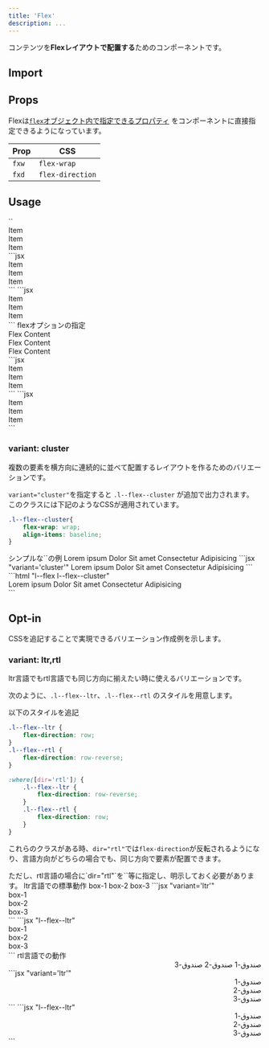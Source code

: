 ```yaml
---
title: 'Flex'
description: ...
---
```



コンテンツを**Flexレイアウトで配置する**ためのコンポーネントです。


## Import

<ImportPackage component='Flex' />


## Props


Flexは[`flex`オブジェクト内で指定できるプロパティ](/ja/components/props/css-props/#flex) をコンポーネントに直接指定できるようになっています。

|Prop|CSS|
|---|---|
|`fxw`|`flex-wrap`|
|`fxd`|`flex-direction`|


## Usage

<Preview>
	<PreviewTitle>`<Flex>`</PreviewTitle>
	<PreviewArea p={40}>
		<Flex className='has--itemGuide'>
			<div>Item</div>
			<div>Item</div>
			<div>Item</div>
		</Flex>
	</PreviewArea>
	<PreviewCode slot='tab' label='JSX'>
	```jsx
	<Flex>
		<div>Item</div>
		<div>Item</div>
		<div>Item</div>
	</Flex>
	```
	</PreviewCode>
	<PreviewCode slot='tab' label='HTML'>
	```jsx
	<div class="l--flex">
		<div>Item</div>
		<div>Item</div>
		<div>Item</div>
	</div>
	```
	</PreviewCode>
</Preview>

<Preview>
	<PreviewTitle>flexオプションの指定</PreviewTitle>
	<PreviewArea resize p={40}>
		<Flex g={30} fxw='wrap' jc={["baseline", "center"]} className='has--itemGuide'>
			<div>Flex Content</div>
			<div>Flex Content</div>
			<div>Flex Content</div>
		</Flex>
	</PreviewArea>
	<PreviewCode slot='tab' label='JSX'>
	```jsx
	<Flex fxw='wrap' jc='center' g='20'>
		<div>Item</div>
		<div>Item</div>
		<div>Item</div>
	</Flex>
	```
	</PreviewCode>
	<PreviewCode slot='tab' label='HTML'>
	```jsx
	<div class="l--flex -fxw:w -g:30 -jc:c">
		<div>Item</div>
		<div>Item</div>
		<div>Item</div>
	</div>
	```
	</PreviewCode>
</Preview>



### variant: cluster

複数の要素を横方向に連続的に並べて配置するレイアウトを作るためのバリエーションです。

`variant="cluster"`を指定すると `.l--flex--cluster` が追加で出力されます。  
このクラスには下記のようなCSSが適用されています。

```css
.l--flex--cluster{
	flex-wrap: wrap;
	align-items: baseline;
}
```

<Preview>
	<PreviewTitle>シンプルな`<Cluster>`の例</PreviewTitle>
	<PreviewArea resize p='30'>
		<Flex variant='cluster' g='20'>
			<Lism bd px='10' bdrs='2'>Lorem ipsum</Lism>
			<Lism bd px='10' bdrs='2'>Dolor</Lism>
			<Lism bd px='10' bdrs='2'>Sit amet</Lism>
			<Lism bd px='10' bdrs='2'>Consectetur</Lism>
			<Lism bd px='10' bdrs='2'>Adipisicing</Lism>
		</Flex>
	</PreviewArea>
	<PreviewCode slot="tab" label="JSX">
	```jsx "variant='cluster'"
	<Flex variant='cluster' g='20'>
		<Lism bd px='10' bdrs='2'>Lorem ipsum</Lism>
		<Lism bd px='10' bdrs='2'>Dolor</Lism>
		<Lism bd px='10' bdrs='2'>Sit amet</Lism>
		<Lism bd px='10' bdrs='2'>Consectetur</Lism>
		<Lism bd px='10' bdrs='2'>Adipisicing</Lism>
	</Flex>
	```
	</PreviewCode>
	<PreviewCode slot="tab" label="HTML">
	```html "l--flex l--flex--cluster"
	<div class="l--flex l--flex--cluster -g:20">
		<span class="-bd: -px:10 -bdrs:2">Lorem ipsum</span>
		<span class="-bd: -px:10 -bdrs:2">Dolor</span>
		<span class="-bd: -px:10 -bdrs:2">Sit amet</span>
		<span class="-bd: -px:10 -bdrs:2">Consectetur</span>
		<span class="-bd: -px:10 -bdrs:2">Adipisicing</span>
	</div>
	```
	</PreviewCode>
</Preview>


## Opt-in

CSSを追記することで実現できるバリエーション作成例を示します。

### variant: ltr,rtl

ltr言語でもrtl言語でも同じ方向に揃えたい時に使えるバリエーションです。

次のように、`.l--flex--ltr`、`.l--flex--rtl` のスタイルを用意します。

<PreviewTitle>以下のスタイルを追記</PreviewTitle>
```css
.l--flex--ltr {
	flex-direction: row;
}
.l--flex--rtl {
	flex-direction: row-reverse;
}

:where([dir='rtl']) {
	.l--flex--ltr {
		flex-direction: row-reverse;
	}
	.l--flex--rtl {
		flex-direction: row;
	}
}
```

これらのクラスがある時、`dir="rtl"`では`flex-direction`が反転されるようになり、言語方向がどちらの場合でも、同じ方向で要素が配置できます。


<Callout type="info">
ただし、rtl言語の場合に`dir="rtl"`を`<html>`等に指定し、明示しておく必要があります。
</Callout>


<Preview>
	<PreviewTitle>ltr言語での標準動作</PreviewTitle>
	<PreviewArea p={40}>
		<Flex variant='ltr' g='20' className='has--itemGuide'>
			<Box bgc='red:20%'>box-1</Box>
			<Box bgc='blue:20%'>box-2</Box>
			<Box bgc='green:20%'>box-3</Box>
		</Flex>
	</PreviewArea>
	<PreviewCode slot='tab' label='JSX'>
	```jsx "variant='ltr'"
	<Flex variant='ltr' g='20'>
		<div>box-1</div>
		<div>box-2</div>
		<div>box-3</div>
	</Flex>
	```
	</PreviewCode>
	<PreviewCode slot='tab' label='HTML'>
	```jsx "l--flex--ltr"
	<div class="l--flex l--flex--ltr -g:20">
		<div>box-1</div>
		<div>box-2</div>
		<div>box-3</div>
	</div>
	```
	</PreviewCode>
</Preview>

<Preview>
	<PreviewTitle>rtl言語での動作</PreviewTitle>
	<PreviewArea p={40}>
		<div dir="rtl">
			<Flex className='has--itemGuide' variant='ltr' g='20'>
				<Box bgc='red:20%'>صندوق-1</Box>
				<Box bgc='blue:20%'>صندوق-2</Box>
				<Box bgc='green:20%'>صندوق-3</Box>
			</Flex>
		</div>
	</PreviewArea>
	<PreviewCode slot='tab' label='JSX'>
	```jsx "variant='ltr'"
	<div dir="rtl">
		<Flex variant='ltr' g='20'>
			<div>صندوق-1</div>
			<div>صندوق-2</div>
			<div>صندوق-3</div>
		</Flex>
	</div>
	```
	</PreviewCode>
	<PreviewCode slot='tab' label='HTML'>
	```jsx "l--flex--ltr"
	<div dir="rtl">
		<div class="l--flex l--flex--ltr -g:20">
			<div>صندوق-1</div>
			<div>صندوق-2</div>
			<div>صندوق-3</div>
		</div>
	</div>
	```
	</PreviewCode>
</Preview>
